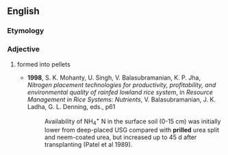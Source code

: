 ==English==

===Etymology===
{{suffix|en|prill|ed}}

===Adjective===
{{en-adj|-}}

# {{lb|en|mining|manufacturing|and|agriculture}} formed into pellets
#* '''1998''', S. K. Mohanty, U. Singh, V. Balasubramanian, K. P. Jha, ''Nitrogen placement technologies for productivity, profitability, and environmental quality of rainfed lowland rice system'', in ''Resource Management in Rice Systems: Nutrients'', V. Balasubramanian, J. K. Ladha, G. L. Denning, eds., p61
#*: Availability of NH<sub>4</sub><sup>+</sup> N in the surface soil (0-15 cm) was initially lower from deep-placed USG compared with '''prilled''' urea split and neem-coated urea, but increased up to 45 d after transplanting (Patel et al 1989).